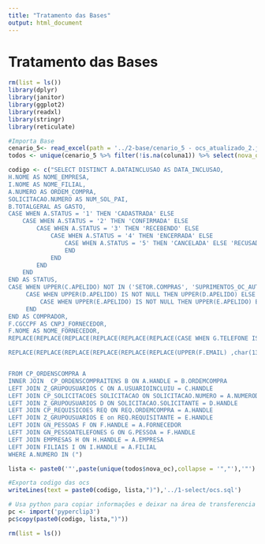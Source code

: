 ```yaml
---
title: "Tratamento das Bases"
output: html_document
---
```


# Tratamento das Bases

```r
rm(list = ls())
library(dplyr)
library(janitor)
library(ggplot2)
library(readxl)
library(stringr)
library(reticulate)

#Importa Base
cenario_5<- read_excel(path = '../2-base/cenario_5 - ocs_atualizado_2.junho VERSÃO CORRIGIDA ALINI (1).xlsx',sheet = 'BASE') %>% janitor::clean_names()
todos <- unique(cenario_5 %>% filter(!is.na(coluna1)) %>% select(nova_oc = coluna1))

codigo <- c("SELECT DISTINCT A.DATAINCLUSAO AS DATA_INCLUSAO,
H.NOME AS NOME_EMPRESA,
I.NOME AS NOME_FILIAL,
A.NUMERO AS ORDEM_COMPRA,
SOLICITACAO.NUMERO AS NUM_SOL_PAI,
B.TOTALGERAL AS GASTO,
CASE WHEN A.STATUS = '1' THEN 'CADASTRADA' ELSE
    CASE WHEN A.STATUS = '2' THEN 'CONFIRMADA' ELSE
        CASE WHEN A.STATUS = '3' THEN 'RECEBENDO' ELSE
            CASE WHEN A.STATUS = '4' THEN 'ENCERRADA' ELSE
                CASE WHEN A.STATUS = '5' THEN 'CANCELADA' ELSE 'RECUSADA'
                END
            END
        END
    END
END AS STATUS,
CASE WHEN UPPER(C.APELIDO) NOT IN ('SETOR.COMPRAS', 'SUPRIMENTOS_OC_AUTOMATICA') THEN UPPER(C.APELIDO) ELSE
     CASE WHEN UPPER(D.APELIDO) IS NOT NULL THEN UPPER(D.APELIDO) ELSE
         CASE WHEN UPPER(E.APELIDO) IS NOT NULL THEN UPPER(E.APELIDO) END
     END
END AS COMPRADOR,
F.CGCCPF AS CNPJ_FORNECEDOR,
F.NOME AS NOME_FORNECEDOR,
REPLACE(REPLACE(REPLACE(REPLACE(REPLACE(REPLACE(CASE WHEN G.TELEFONE IS NOT NULL THEN UPPER(CONCAT('(',G.DDD,')',' - ',G.TELEFONE,' - ','RAMAL: ',G.RAMAL)) ELSE '' END ,char(13),''),char(34),''),char(9),''),char(10),''),'/N','/ N'),'/R','/ R') AS TELEFONE_DO_FORNECEDOR,

REPLACE(REPLACE(REPLACE(REPLACE(REPLACE(REPLACE(UPPER(F.EMAIL) ,char(13),''),char(34),''),char(9),''),char(10),''),'/N','/ N'),'/R','/ R') AS EMAIL_DO_FORNECEDOR


FROM CP_ORDENSCOMPRA A
INNER JOIN  CP_ORDENSCOMPRAITENS B ON A.HANDLE = B.ORDEMCOMPRA
LEFT JOIN Z_GRUPOUSUARIOS C ON A.USUARIOINCLUIU = C.HANDLE
LEFT JOIN CP_SOLICITACOES SOLICITACAO ON SOLICITACAO.NUMERO = A.NUMERODOCUMENTOORIGEM
LEFT JOIN Z_GRUPOUSUARIOS D ON SOLICITACAO.SOLICITANTE = D.HANDLE
LEFT JOIN CP_REQUISICOES REQ ON REQ.ORDEMCOMPRA = A.HANDLE
LEFT JOIN Z_GRUPOUSUARIOS E on REQ.REQUISITANTE = E.HANDLE
LEFT JOIN GN_PESSOAS F ON F.HANDLE = A.FORNECEDOR
LEFT JOIN GN_PESSOATELEFONES G ON G.PESSOA = F.HANDLE
LEFT JOIN EMPRESAS H ON H.HANDLE = A.EMPRESA
LEFT JOIN FILIAIS I ON I.HANDLE = A.FILIAL
WHERE A.NUMERO IN (")

lista <- paste0('"',paste(unique(todos$nova_oc),collapse = '","'),'"')

#Exporta codigo das ocs
writeLines(text = paste0(codigo, lista,")"),'../1-select/ocs.sql')

# Usa python para copiar informações e deixar na área de transferencia
pc <- import('pyperclip3')
pc$copy(paste0(codigo, lista,")"))

rm(list = ls())
```
